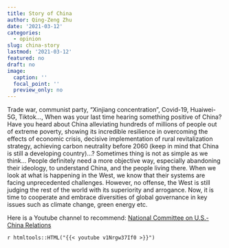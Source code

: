 ```yaml
---
title: Story of China
author: Qing-Zeng Zhu
date: '2021-03-12'
categories:
  - opinion
slug: china-story
lastmod: '2021-03-12'
featured: no
draft: no
image:
  caption: ''
  focal_point: ''
  preview_only: no
---
```

Trade war, communist party, "Xinjiang concentration", Covid-19, Huaiwei-5G, Tiktok..., When was your last time hearing something positive of China? Have you heard about China alleviating hundreds of millions of people out of extreme poverty, showing its incredible  resilience in overcoming the effects of economic crisis, decisive implementation of rural revitalization strategy, achieving carbon neutrality before 2060 (keep in mind that China is still a developing country)...? Sometimes thing is not as simple as we think... People definitely need a more objective way, especially abandoning their ideology, to understand China, and the people living there. When we look at what is happening in the West, we know that their systems are facing unprecedented challenges. However, no offense, the West is still judging the rest of the world with its superiority and arrogance. Now, it is time to cooperate and embrace diversities of global governance in key issues such as climate change, green energy etc.

Here is a Youtube channel to recommend: [National Committee on U.S.-China Relations](https://www.youtube.com/channel/UC1E5-wg_F4vFWWsP-CTcP1g)

`r htmltools::HTML("{{< youtube v1Nrgw37If0 >}}")`

